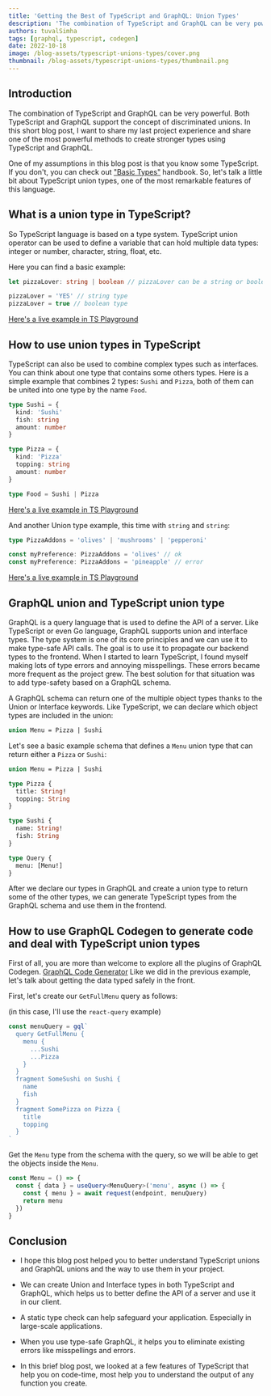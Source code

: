 ```yaml
---
title: 'Getting the Best of TypeScript and GraphQL: Union Types'
description: 'The combination of TypeScript and GraphQL can be very powerful. Both TypeScript and GraphQL support the concept of discriminated unions.'
authors: tuvalSimha
tags: [graphql, typescript, codegen]
date: 2022-10-18
image: /blog-assets/typescript-unions-types/cover.png
thumbnail: /blog-assets/typescript-unions-types/thumbnail.png
---
```


## Introduction

The combination of TypeScript and GraphQL can be very powerful. Both TypeScript and GraphQL support the concept of discriminated unions.
In this short blog post, I want to share my last project experience and share one of the most powerful methods to create stronger types using TypeScript and GraphQL.

One of my assumptions in this blog post is that you know some TypeScript. If you don't, you can check out ["Basic Types"](https://www.typescriptlang.org/docs/handbook/basic-types.html) handbook.
So, let's talk a little bit about TypeScript union types, one of the most remarkable features of this language.

## What is a union type in TypeScript?

So TypeScript language is based on a type system.
TypeScript union operator can be used to define a variable that can hold multiple data types: integer or number, character, string, float, etc.

Here you can find a basic example:

```ts
let pizzaLover: string | boolean // pizzaLover can be a string or boolean type

pizzaLover = 'YES' // string type
pizzaLover = true // boolean type
```

[Here's a live example in TS Playground](https://www.typescriptlang.org/play?#code/DYUwLgBADglgXnAhgGQPYDcQCcBcEDOYWMAdgOYQA+EARqqqIiQLABQbsCKG2EAvBADkATQCiAZUEQA9NIJFSFMAE8oIDvCRpMWfhCIBXEDLl0GIJvtXrWsiAD0A-GyA)

## How to use union types in TypeScript

TypeScript can also be used to combine complex types such as interfaces.
You can think about one type that contains some others types. Here is a simple example that combines 2 types: `Sushi` and `Pizza`, both of them can be united into one type by the name `Food`.

```ts
type Sushi = {
  kind: 'Sushi'
  fish: string
  amount: number
}

type Pizza = {
  kind: 'Pizza'
  topping: string
  amount: number
}

type Food = Sushi | Pizza
```

[Here's a live example in TS Playground](https://www.typescriptlang.org/play?#code/C4TwDgpgBAygrgZwBYEsoF4oG8CwAoKKAaxQDsATALigHJ5kUb9CAzFZahYAJzIHNmUAIYBbAPZxSwaqTgiARhG74AvvnyhIUAAooAXnqEZsgkhWo1dBoUwJRgYsGH6ce-QaIlSZcxcrxqeOp4mtAAYmJi5Mb0qFAAPjr6hsFAA)

And another Union type example, this time with `string` and `string`:

```ts
type PizzaAddons = 'olives' | 'mushrooms' | 'pepperoni'

const myPreference: PizzaAddons = 'olives' // ok
const myPreference: PizzaAddons = 'pineapple' // error
```

[Here's a live example in TS Playground](https://www.typescriptlang.org/play?#code/C4TwDgpgBACglgLwQQwIIBN0HsB2BnKAXigHIsAbOANwjxKgB9SBbAVzwAsAnLLZuxqUhhIPHHBIBYAFAyAxrjzAozEDC4QAZhA045EAFyxEKDNnxFSFarXoB6O1CwBreYuWr1WnRD2HjSGiYipYkYHA4EMgi5BD2jjo8XDJAA)

## GraphQL union and TypeScript union type

GraphQL is a query language that is used to define the API of a server. Like TypeScript or even Go language, GraphQL supports union and interface types. The type system is one of its core principles and we can use it to make type-safe API calls. The goal is to use it to propagate our backend types to the frontend.
When I started to learn TypeScript, I found myself making lots of type errors and annoying misspellings. These errors became more frequent as the project grew.
The best solution for that situation was to add type-safety based on a GraphQL schema.

A GraphQL schema can return one of the multiple object types thanks to the Union or Interface keywords. Like TypeScript, we can declare which object types are included in the union:

```graphql
union Menu = Pizza | Sushi
```

Let's see a basic example schema that defines a `Menu` union type that can return either a `Pizza` or `Sushi`:

```graphql
union Menu = Pizza | Sushi

type Pizza {
  title: String!
  topping: String
}

type Sushi {
  name: String!
  fish: String
}

type Query {
  menu: [Menu!]
}
```

After we declare our types in GraphQL and create a union type to return some of the other types, we can generate TypeScript types from the GraphQL schema and use them in the frontend.

## How to use GraphQL Codegen to generate code and deal with TypeScript union types

First of all, you are more than welcome to explore all the plugins of GraphQL Codegen. [GraphQL Code Generator](https://graphql-code-generator.com/)
Like we did in the previous example, let's talk about getting the data typed safely in the front.

First, let's create our `GetFullMenu` query as follows:

(in this case, I'll use the `react-query` example)

```ts
const menuQuery = gql`
  query GetFullMenu {
    menu {
      ...Sushi
      ...Pizza
    }
  }
  fragment SomeSushi on Sushi {
    name
    fish
  }
  fragment SomePizza on Pizza {
    title
    topping
  }
`
```

Get the `Menu` type from the schema with the query, so we will be able to get the objects inside the `Menu`.

```ts
const Menu = () => {
  const { data } = useQuery<MenuQuery>('menu', async () => {
    const { menu } = await request(endpoint, menuQuery)
    return menu
  })
}
```

## Conclusion

- I hope this blog post helped you to better understand TypeScript unions and GraphQL unions and the way to use them in your project.

- We can create Union and Interface types in both TypeScript and GraphQL, which helps us to better define the API of a server and use it in our client.

- A static type check can help safeguard your application. Especially in large-scale applications.

- When you use type-safe GraphQL, it helps you to eliminate existing errors like misspellings and errors.

- In this brief blog post, we looked at a few features of TypeScript that help you on code-time, most help you to understand the output of any function you create.
